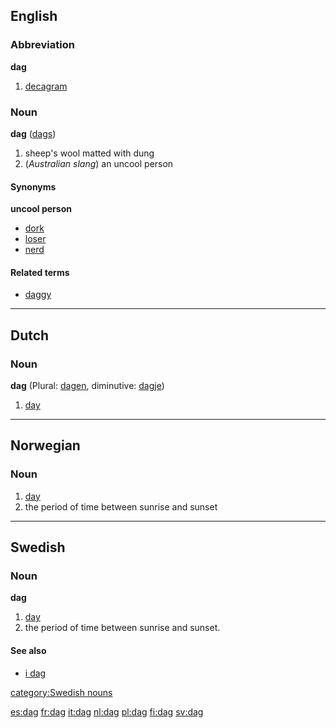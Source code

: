 {{See|Dag}}

==English==
===Abbreviation===
'''dag'''

# [[decagram]]

===Noun===
'''dag''' ([[dags]])

#sheep's wool matted with dung
#(''Australian slang'') an uncool person

====Synonyms====
'''uncool person'''
*[[dork]]
*[[loser]]
*[[nerd]]

====Related terms====
*[[daggy]]

----
==Dutch==
===Noun===
'''dag''' (Plural: [[dagen]], diminutive: [[dagje]])

# [[day]]

----
==Norwegian==
===Noun===
{{no-noun-m1|dag}}

#[[day]]
#the period of time between sunrise and sunset

----
==Swedish==
{{sv-noun|gender=Common|dag|dagen|dagar|dagarna|dags|dagens|dagars|dagarnas}}
===Noun===
'''dag''' 

#[[day]]
#the period of time between sunrise and sunset.

====See also====
*[[i dag]]

[[category:Swedish nouns]]

[[es:dag]]
[[fr:dag]]
[[it:dag]]
[[nl:dag]]
[[pl:dag]]
[[fi:dag]]
[[sv:dag]]